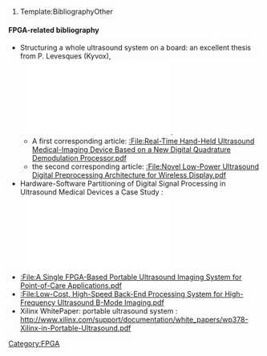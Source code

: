 # Template:BibliographyOther

==== '''FPGA-related bibliography''' ====
* Structuring a whole ultrasound system on a board: an excellent thesis from P. Levesques (Kyvox),  [[File:2011 PhilippeLevesque.pdf]].
** A first corresponding article: [[:File:Real-Time Hand-Held Ultrasound Medical-Imaging Device Based on a New Digital Quadrature Demodulation Processor.pdf]]
** the second corresponding article: [[:File:Novel Low-Power Ultrasound Digital Preprocessing Architecture for Wireless Display.pdf]]
* Hardware-Software Partitioning of Digital Signal Processing in Ultrasound Medical Devices a Case Study : [[File:Hardware-Software Partitioning of US probes.pdf]]
* [[:File:A Single FPGA-Based Portable Ultrasound Imaging System for Point-of-Care Applications.pdf]]
* [[:File:Low-Cost, High-Speed Back-End Processing System for High-Frequency Ultrasound B-Mode Imaging.pdf]]
* Xilinx WhitePaper: portable ultrasound system : http://www.xilinx.com/support/documentation/white_papers/wp378-Xilinx-in-Portable-Ultrasound.pdf
[[Category:FPGA]]